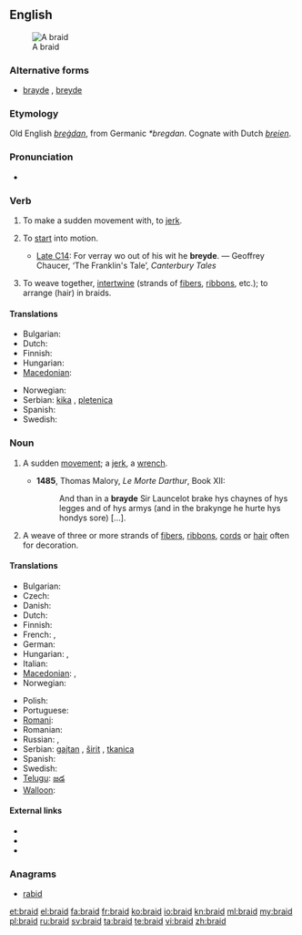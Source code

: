 ==English==
{{wikipedia}}
[[Image:Flechten 2.jpg|thumb|A braid]]

===Alternative forms===
* [[brayde]] {{qualifier|obs.}}, [[breyde]] {{qualifier|obs.}}

===Etymology===
Old English ''[[bregdan|breġdan]]'', from Germanic ''*bregdan''.  Cognate with Dutch ''[[breien]]''.

===Pronunciation===
* {{IPA|/breɪd/}}

===Verb===
{{en-verb|braids|braiding|braided|'''[[braided]]''' ''or obsolete'' '''[[browden]]'''}}

# {{obsolete}} {{transitive}} To make a sudden movement with, to [[jerk]].
# {{archaic}} {{intransitive}} To [[start]] into motion.
#* [[Late C14]]: For verray wo out of his wit he '''breyde'''. — Geoffrey Chaucer, ‘The Franklin's Tale’, ''Canterbury Tales''
# {{transitive}} To weave together, [[intertwine]] (strands of [[fibers]], [[ribbon]]s, etc.); to arrange (hair) in braids.

====Translations====
{{trans-top|intertwine}}
* Bulgarian: {{t|bg|сплитам}}
* Dutch: {{t+|nl|vlechten}}
* Finnish: {{t|fi|letittää}}
* Hungarian: {{t-|hu|befon}}
* [[Macedonian]]: {{t|mk|испреплетува|tr=ispreplétuva}}
{{trans-mid}}
* Norwegian: {{t+|no|flette}}
* Serbian: [[kika]] {{f}}, [[pletenica]] {{f}}
* Spanish: {{t-|es|trenzar}}
* Swedish: {{t+|sv|fläta}}
{{trans-bottom}}

===Noun===
{{en-noun}}

# {{obsolete}} A sudden [[movement]]; a [[jerk]], a [[wrench]]. {{defdate|11th-17th c.}}
#*'''1485''', Thomas Malory, ''Le Morte Darthur'', Book XII:
#*:And than in a '''brayde''' Sir Launcelot brake hys chaynes of hys legges and of hys armys (and in the brakynge he hurte hys hondys sore) [...].
# A weave of three or more strands of [[fiber]]s, [[ribbon]]s, [[cord]]s or [[hair]] often for decoration. {{defdate|from 16th c.}}

====Translations====
{{trans-top|weave of three of more strands}}
* Bulgarian: {{t|bg|плитка|f}}
* Czech: {{t-|cs|cop|m}}
* Danish: {{t|da|fletning|c}}
* Dutch: {{t+|nl|vlecht}}
* Finnish: {{t-|fi|letti}}
* French: {{t+|fr|tresse|f}}, {{t+|fr|natte|f}}
* German: {{t+|de|Zopf|m}}
* Hungarian: {{t+|hu|copf}}, {{t+|hu|hajfonat}}
* Italian: {{t-|it|treccia|f}}
* [[Macedonian]]: {{t|mk|плетенка|f|tr=plétenka}},  {{t|mk|плетеница|f|tr=pleténica}}
* Norwegian: {{t+|no|flette|m|f}}
{{trans-mid}}
* Polish: {{t+|pl|warkocz|m}}
* Portuguese: {{t+|pt|trança|f}}
* [[Romani]]: {{tø|rom|chunra|f}}
* Romanian: {{t|ro|împletitură|m}}
* Russian: {{t+|ru|коса|f|tr=kosá}}, {{t+|ru|галун|m|tr=galún}}
* Serbian: [[gajtan]] {{m}}, [[širit]] {{m}}, [[tkanica]] {{f}}
* Spanish: {{t+|es|trenza|f}}
* Swedish: {{t+|sv|fläta|c}}
* [[Telugu]]: [[జడ]]
* [[Walloon]]: {{t|wa|trexhe|xs=Walloon}}
{{trans-bottom}}

====External links====
* {{R:Webster 1913}}
* {{R:Century 1911}}
* {{commonslite}}

===Anagrams===
* [[rabid#English|rabid]]

[[et:braid]]
[[el:braid]]
[[fa:braid]]
[[fr:braid]]
[[ko:braid]]
[[io:braid]]
[[kn:braid]]
[[ml:braid]]
[[my:braid]]
[[pl:braid]]
[[ru:braid]]
[[sv:braid]]
[[ta:braid]]
[[te:braid]]
[[vi:braid]]
[[zh:braid]]